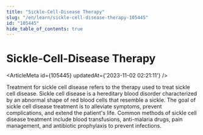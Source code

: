 ```yaml
---
title: "Sickle-Cell-Disease Therapy"
slug: "/en/learn/sickle-cell-disease-therapy-105445"
id: "105445"
hide_table_of_contents: true
---
```



# Sickle-Cell-Disease Therapy

<ArticleMeta id={105445} updatedAt={'2023-11-02 02:21:11'} />
<div className='border-solid border-b border-t-0 my-4 border-[var(--ifm-color-gray-300)]' />

Treatment for sickle cell disease refers to the therapy used to treat sickle cell disease. Sickle cell disease is a hereditary blood disorder characterized by an abnormal shape of red blood cells that resemble a sickle. The goal of sickle cell disease treatment is to alleviate symptoms, prevent complications, and extend the patient's life. Common methods of sickle cell disease treatment include blood transfusions, anti-malaria drugs, pain management, and antibiotic prophylaxis to prevent infections.

